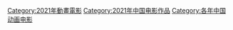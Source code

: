 {{Year by category
|m=2
|c=0
|d=2
|y=1
|cat=中国动画电影
|sortkey=中国动画
|parent=2021年动画电影
|subcat=2020年代中国动画电影
}}

[[Category:2021年動畫電影|Category:2021年動畫電影]]
[[Category:2021年中国电影作品|Category:2021年中国电影作品]]
[[Category:各年中国动画电影|Category:各年中国动画电影]]